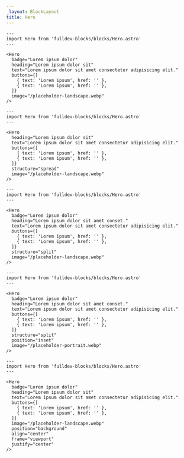 ```yaml
---
_layout: BlockLayout
title: Hero
---
```


```astro live props={{ title: 'Centered' }}
---
import Hero from 'fulldev-blocks/blocks/Hero.astro'
---

<Hero
  badge="Lorem ipsum dolor"
  heading="Lorem ipsum dolor sit"
  text="Lorem ipsum dolor sit amet consectetur adipisicing elit."
  buttons={[
    { text: 'Lorem ipsum', href: '' },
    { text: 'Lorem ipsum', href: '' },
  ]}
  image="/placeholder-landscape.webp"
/>
```

```astro live props={{ title: 'Spread' }}
---
import Hero from 'fulldev-blocks/blocks/Hero.astro'
---

<Hero
  heading="Lorem ipsum dolor sit"
  text="Lorem ipsum dolor sit amet consectetur adipisicing elit."
  buttons={[
    { text: 'Lorem ipsum', href: '' },
    { text: 'Lorem ipsum', href: '' },
  ]}
  structure="spread"
  image="/placeholder-landscape.webp"
/>
```

```astro live props={{ title: 'Split' }}
---
import Hero from 'fulldev-blocks/blocks/Hero.astro'
---

<Hero
  badge="Lorem ipsum dolor"
  heading="Lorem ipsum dolor sit amet conset."
  text="Lorem ipsum dolor sit amet consectetur adipisicing elit."
  buttons={[
    { text: 'Lorem ipsum', href: '' },
    { text: 'Lorem ipsum', href: '' },
  ]}
  structure="split"
  image="/placeholder-landscape.webp"
/>
```

```astro live props={{ title: 'Split Inset' }}
---
import Hero from 'fulldev-blocks/blocks/Hero.astro'
---

<Hero
  badge="Lorem ipsum dolor"
  heading="Lorem ipsum dolor sit amet conset."
  text="Lorem ipsum dolor sit amet consectetur adipisicing elit."
  buttons={[
    { text: 'Lorem ipsum', href: '' },
    { text: 'Lorem ipsum', href: '' },
  ]}
  structure="split"
  position="inset"
  image="/placeholder-portrait.webp"
/>
```

```astro live props={{ title: 'Background' }}
---
import Hero from 'fulldev-blocks/blocks/Hero.astro'
---

<Hero
  badge="Lorem ipsum dolor"
  heading="Lorem ipsum dolor sit"
  text="Lorem ipsum dolor sit amet consectetur adipisicing elit."
  buttons={[
    { text: 'Lorem ipsum', href: '' },
    { text: 'Lorem ipsum', href: '' },
  ]}
  image="/placeholder-landscape.webp"
  position="background"
  align="center"
  frame="viewport"
  justify="center"
/>
```
